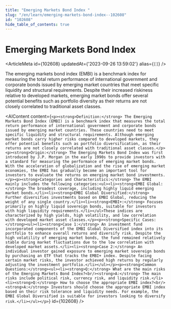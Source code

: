 ```yaml
---
title: "Emerging Markets Bond Index "
slug: "/en/learn/emerging-markets-bond-index--102608"
id: "102608"
hide_table_of_contents: true
---
```



# Emerging Markets Bond Index 

<ArticleMeta id={102608} updatedAt={'2023-09-26 13:59:02'} alias={`[]`} />
<div className='border-solid border-b border-t-0 my-4 border-[var(--ifm-color-gray-300)]' />

The emerging markets bond index (EMBI) is a benchmark index for measuring the total return performance of international government and corporate bonds issued by emerging market countries that meet specific liquidity and structural requirements. Despite their increased riskiness relative to developed markets, emerging market bonds offer several potential benefits such as portfolio diversity as their returns are not closely correlated to traditional asset classes.

<AIContent content={`<p><strong>Definition:</strong> The Emerging Markets Bond Index (EMBI) is a benchmark index that measures the total return performance of international government and corporate bonds issued by emerging market countries. These countries need to meet specific liquidity and structural requirements. Although emerging market bonds carry higher risks compared to developed markets, they offer potential benefits such as portfolio diversification, as their returns are not closely correlated with traditional asset classes.</p><p><strong>Origin:</strong> The Emerging Markets Bond Index was first introduced by J.P. Morgan in the early 1990s to provide investors with a standard for measuring the performance of emerging market bonds. With the acceleration of globalization and the rise of emerging market economies, the EMBI has gradually become an important tool for investors to evaluate the returns on emerging market bond investments.</p><p><strong>Categories and Characteristics:</strong> The EMBI mainly includes the following categories:<ul><li><strong>EMBI Global:</strong> The broadest coverage, including highly liquid emerging market bonds.</li><li><strong>EMBI Global Diversified:</strong> Further diversifies investments based on EMBI Global, reducing the weight of any single country.</li><li><strong>EMBI+:</strong> Focuses primarily on highly liquid sovereign bonds, suitable for investors with high liquidity requirements.</li></ul>These indices are characterized by high yields, high volatility, and low correlation with developed market asset classes.</p><p><strong>Specific Cases:</strong><ul><li><strong>Case 1:</strong> An investment fund incorporated components of the EMBI Global Diversified index into its portfolio to enhance overall returns and diversify risk. Despite the high volatility of emerging market bonds, the fund remained relatively stable during market fluctuations due to the low correlation with developed market assets.</li><li><strong>Case 2:</strong> An individual investor gained exposure to emerging market sovereign bonds by purchasing an ETF that tracks the EMBI+ index. Despite facing certain market risks, the investor achieved high returns by regularly adjusting the investment portfolio.</li></ul></p><p><strong>Common Questions:</strong><ul><li><strong>Q:</strong> What are the main risks of the Emerging Markets Bond Index?<br/><strong>A:</strong> The main risks include political risk, currency risk, and liquidity risk.</li><li><strong>Q:</strong> How to choose the appropriate EMBI index?<br/><strong>A:</strong> Investors should choose the appropriate EMBI index based on their risk tolerance and liquidity needs. For example, the EMBI Global Diversified is suitable for investors looking to diversify risk.</li></ul></p>`} id={102608} />
